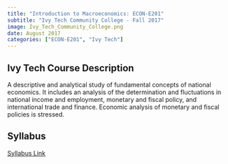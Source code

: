 ---
title: "Introduction to Macroeconomics: ECON-E201"
subtitle: "Ivy Tech Community College - Fall 2017"
image: Ivy_Tech_Community_College.png
date: August 2017
categories: ["ECON-E201", "Ivy Tech"]
---

## Ivy Tech Course Description

A descriptive and analytical study of fundamental concepts of national economics. It includes an analysis of the determination and fluctuations in national income and employment, monetary and fiscal policy, and international trade and finance. Economic analysis of monetary and fiscal policies is stressed.

## Syllabus

[Syllabus Link](Econ201MacroeconomicsSyllabus-Fall2017.pdf)
